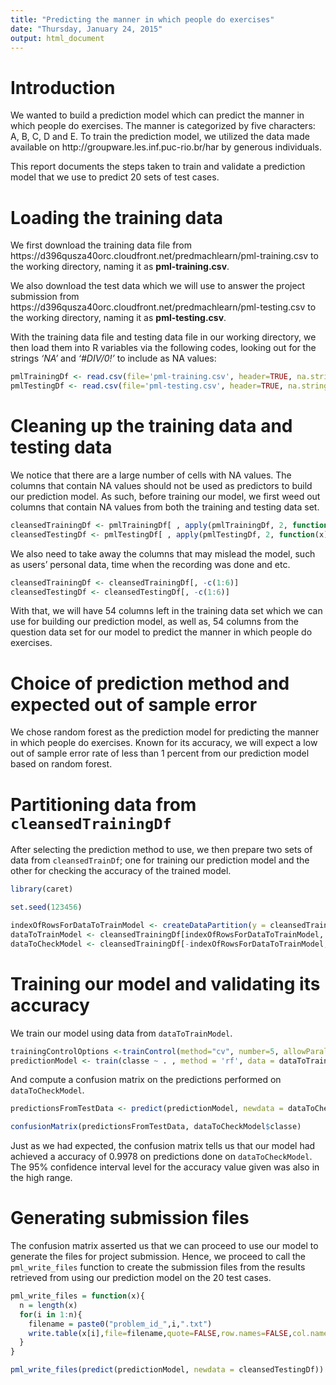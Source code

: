 ```yaml
---
title: "Predicting the manner in which people do exercises"
date: "Thursday, January 24, 2015"
output: html_document
---
```


# Introduction

We wanted to build a prediction model which can predict the manner in which people do exercises. The manner is categorized by five characters: A, B, C, D and E. To train the prediction model, we utilized the data made available on http://groupware.les.inf.puc-rio.br/har by generous individuals. 

This report documents the steps taken to train and validate a prediction model that we use to predict 20 sets of test cases. 

# Loading the training data

We first download the training data file from https://d396qusza40orc.cloudfront.net/predmachlearn/pml-training.csv to the working directory, naming it as **pml-training.csv**. 

We also download the test data which we will use to answer the project submission from https://d396qusza40orc.cloudfront.net/predmachlearn/pml-testing.csv to the working directory, naming it as **pml-testing.csv**.

With the training data file and testing data file in our working directory, we then load them into R variables via the following codes, looking out for the strings *'NA'* and *'#DIV/0!'* to include as NA values:
```r
pmlTrainingDf <- read.csv(file='pml-training.csv', header=TRUE, na.strings=c('NA', '#DIV/0!'))
pmlTestingDf <- read.csv(file='pml-testing.csv', header=TRUE, na.strings=c('NA', '#DIV/0!'))
```

# Cleaning up the training data and testing data

We notice that there are a large number of cells with NA values. The columns that contain NA values should not be used as predictors to build our prediction model. As such, before training our model, we first weed out columns that contain NA values from both the training and testing data set.

```r
cleansedTrainingDf <- pmlTrainingDf[ , apply(pmlTrainingDf, 2, function(x) !any(is.na(x)))]
cleansedTestingDf <- pmlTestingDf[ , apply(pmlTestingDf, 2, function(x) !any(is.na(x)))]
```

We also need to take away the columns that may mislead the model, such as users' personal data, time when the recording was done and etc.

```r
cleansedTrainingDf <- cleansedTrainingDf[, -c(1:6)]
cleansedTestingDf <- cleansedTestingDf[, -c(1:6)]
```

With that, we will have 54 columns left in the training data set which we can use for building our prediction model, as well as, 54 columns from the question data set for our model to predict the manner in which people do exercises.

# Choice of prediction method and expected out of sample error

We chose random forest as the prediction model for predicting the manner in which people do exercises. Known for its accuracy, we will expect a low out of sample error rate of less than 1 percent from our prediction model based on random forest.

# Partitioning data from `cleansedTrainingDf`

After selecting the prediction method to use, we then prepare two sets of data from `cleansedTrainDf`; one for training our prediction model and the other for checking the accuracy of the trained model.

``` r
library(caret)

set.seed(123456)

indexOfRowsForDataToTrainModel <- createDataPartition(y = cleansedTrainingDf$classe, p=0.7, list = FALSE)
dataToTrainModel <- cleansedTrainingDf[indexOfRowsForDataToTrainModel, ]
dataToCheckModel <- cleansedTrainingDf[-indexOfRowsForDataToTrainModel, ]
```

# Training our model and validating its accuracy

We train our model using data from `dataToTrainModel`.

```r
trainingControlOptions <-trainControl(method="cv", number=5, allowParallel=TRUE, verbose=FALSE)
predictionModel <- train(classe ~ . , method = 'rf', data = dataToTrainModel, verbose = FALSE, trControl = trainingControlOptions)
```

And compute a confusion matrix on the predictions performed on `dataToCheckModel`.

```r
predictionsFromTestData <- predict(predictionModel, newdata = dataToCheckModel)

confusionMatrix(predictionsFromTestData, dataToCheckModel$classe)
```

Just as we had expected, the confusion matrix tells us that our model had achieved a accuracy of 0.9978 on predictions done on `dataToCheckModel`. The 95% confidence interval level for the accuracy value given was also in the high range.

# Generating submission files

The confusion matrix asserted us that we can proceed to use our model to generate the files for project submission. Hence, we proceed to call the `pml_write_files` function to create the submission files from the results retrieved from using our prediction model on the 20 test cases.

```r
pml_write_files = function(x){
  n = length(x)
  for(i in 1:n){
    filename = paste0("problem_id_",i,".txt")
    write.table(x[i],file=filename,quote=FALSE,row.names=FALSE,col.names=FALSE)
  }
}

pml_write_files(predict(predictionModel, newdata = cleansedTestingDf))
```